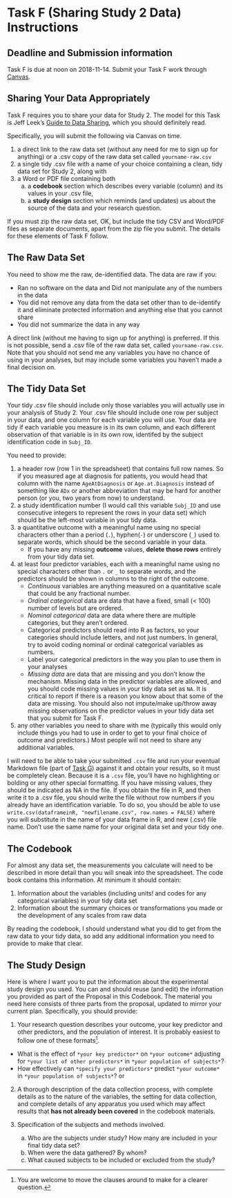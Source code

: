 # Task F (Sharing Study 2 Data) Instructions {#taskF}

## Deadline and Submission information

Task F is due at noon on 2018-11-14. Submit your Task F work through [Canvas](https://canvas.case.edu/). 

## Sharing Your Data Appropriately

Task F requires you to share your data for Study 2. The model for this Task is Jeff Leek's [Guide to Data Sharing](https://github.com/jtleek/datasharing), which you should definitely read.

Specifically, you will submit the following via Canvas on time.

1. a direct link to the raw data set (without any need for me to sign up for anything) or a .csv copy of the raw data set called `yourname-raw.csv`
2. a single tidy .csv file with a name of your choice containing a clean, tidy data set for Study 2, along with 
3. a Word or PDF file containing both 
    a. a **codebook** section which describes every variable (column) and its values in your .csv file, 
    b. a **study design** section which reminds (and updates) us about the source of the data and your research question.

If you must zip the raw data set, OK, but include the tidy CSV and Word/PDF files as separate documents, apart from the zip file you submit. The details for these elements of Task F follow.

## The Raw Data Set

You need to show me the raw, de-identified data. The data are raw if you:

- Ran no software on the data and Did not manipulate any of the numbers in the data
- You did not remove any data from the data set other than to de-identify it and eliminate protected information and anything else that you cannot share
- You did not summarize the data in any way

A direct link (without me having to sign up for anything) is preferred. If this is not possible, send a .csv file of the raw data set, called `yourname-raw.csv`. Note that you should not send me any variables you have no chance of using in your analyses, but may include some variables you haven't made a final decision on.

## The Tidy Data Set

Your tidy .csv file should include only those variables you will actually use in your analysis of Study 2. Your .csv file should include one row per subject in your data, and one column for each variable you will use. Your data are tidy if each variable you measure is in its own column, and each different observation of that variable is in its own row, identifed by the subject identification code in `Subj_ID`.

You need to provide:

1. a header row (row 1 in the spreadsheet) that contains full row names. So if you measured age at diagnosis for patients, you would head that column with the name `AgeAtDiagnosis` or `Age.at.Diagnosis` instead of something like `ADx` or another abbreviation that may be hard for another person (or you, two years from now) to understand.
2. a study identification number (I would call this variable `Subj_ID` and use consecutive integers to represent the rows in your data set) which should be the left-most variable in your tidy data.
3. a quantitative outcome with a meaningful name using no special characters other than a period (`.`), hyphen(`-`) or underscore (`_`) used to separate words, which should be the second variable in your data.
    + If you have any missing **outcome** values, **delete those rows** entirely from your tidy data set.
4. at least four predictor variables, each with a meaningful name using no special characters other than `.` or `_` to separate words, and the predictors should be shown in columns to the right of the outcome.
    + *Continuous* variables are anything measured on a quantitative scale that could be any fractional number.
    + *Ordinal categorical* data are data that have a fixed, small (< 100) number of levels but are ordered.
    + *Nominal categorical* data are data where there are multiple categories, but they aren't ordered. 
    + Categorical predictors should read into R as factors, so your categories should include letters, and not just numbers. In general, try to avoid coding nominal or ordinal categorical variables as numbers. 
    + Label your categorical predictors in the way you plan to use them in your analyses
    + *Missing data* are data that are missing and you don't know the mechanism. Missing data in the predictor variables are allowed, and you should code missing values in your tidy data set as `NA`. It is critical to report if there is a reason you know about that some of the data are missing. You should also not impute/make up/throw away missing observations on the predictor values in your tidy data set that you submit for Task F.
5. any other variables you need to share with me (typically this would only include things you had to use in order to get to your final choice of outcome and predictors.) Most people will not need to share any additional variables.

I will need to be able to take your submitted `.csv` file and run your eventual Markdown file (part of [Task G](#taskG)) against it and obtain your results, so it must be completely clean. Because it is a `.csv` file, you'll have no highlighting or bolding or any other special formatting. If you have missing values, they should be indicated as NA in the file. If you obtain the file in R, and then write it to a .csv file, you should write the file without row numbers if you already have an identification variable. To do so, you should be able to use `write.csv(dataframeinR, "newfilename.csv", row.names = FALSE)` where you will substitute in the name of your data frame in R, and new (.csv) file name. Don't use the same name for your original data set and your tidy one.

## The Codebook

For almost any data set, the measurements you calculate will need to be described in more detail than you will sneak into the spreadsheet. The code book contains this information. At minimum it should contain:

1. Information about the variables (including units! and codes for any categorical variables) in your tidy data set
2. Information about the summary choices or transformations you made or the development of any scales from raw data

By reading the codebook, I should understand what you did to get from the raw data to your tidy data, so add any additional information you need to provide to make that clear.

## The Study Design

Here is where I want you to put the information about the experimental study design you used. You can and should reuse (and edit) the information you provided as part of the Proposal in this Codebook. The material you need here consists of three parts from the proposal, updated to mirror your current plan. Specifically, you should provide:

1. Your research question describes your outcome, your key predictor and other predictors, and the population of interest. It is probably easiest to follow one of these formats^[You are welcome to move the clauses around to make for a clearer question.].

- What is the effect of `*your key predictor*` on `*your outcome*` adjusting for `*your list of other predictors*` in `*your population of subjects*`?
- How effectively can `*specify your predictors*` predict `*your outcome*` in `*your population of subjects*`? or

2. A thorough description of the data collection process, with complete details as to the nature of the variables, the setting for data collection, and complete details of any apparatus you used which may affect results that **has not already been covered** in the codebook materials.

3. Specification of the subjects and methods involved.
    a. Who are the subjects under study? How many are included in your final tidy data set?
    b. When were the data gathered? By whom?
    c. What caused subjects to be included or excluded from the study?

